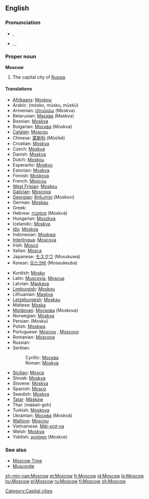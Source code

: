 {{wikipedia|Moscow, Russia}}
==English==

===Pronunciation===
* {{a|RP}} {{IPA|/ˈmɒskəʊ/}}, {{SAMPA|/<tt>"mQsk@U</tt>/}}
* {{a|US}} {{enPR|mäsʹkou or mäsʹkō}}, {{IPA|/ˈmɑskaʊ/ or /ˈmɑskoʊ/}}, {{SAMPA|/"mQskaU/ or /"mQskoU/}}

===Proper noun===
'''Moscow'''

# The capital city of [[Russia]].

====Translations====
{{top}}
* [[Afrikaans]]: [[Moskou]]
* Arabic: {{Arab|[[موسكو]]}} (mósko, músku, mūskū)
* Armenian: [[Մոսկվա]] (Moskva)
* Belarusian: [[Масква]] (Maskva) {{f}}
* Bosnian: [[Moskva#Bosnian|Moskva]] {{f}}
* Bulgarian: [[Москва]] (Moskva) {{f}}
* [[Catalan]]: [[Moscou]] {{f}}
* Chinese: [[莫斯科]] (Mòsīkē)
* Croatian: [[Moskva]] {{f}}
* Czech: [[Moskva]] {{f}}
* Danish: [[Moskva]]
* Dutch: [[Moskou]] {{n}}
* Esperanto: [[Moskvo]]
* Estonian: [[Moskva]]
* Finnish: [[Moskova]]
* French: [[Moscou]] {{f}}
* [[West Frisian]]: [[Moskou]] {{n}}
* [[Galician]]: [[Moscova]] {{f}}
* [[Georgian]]: [[მოსკოვი]] (Moskovi)
* German: [[Moskau]] {{n}}
* Greek: {{t|el|Μόσχα|tr=móskha|f}}
* Hebrew: [[מוסקבה]] (Moskvá) {{f}}
* Hungarian: [[Moszkva]]
* Icelandic: [[Moskva]] {{f}}
* [[Ido]]: [[Moskva]]
* Indonesian: [[Moskwa]]
* [[Interlingua]]: [[Moscova]]
* Irish: [[Moscó]]
* Italian: [[Mosca]] {{f}}
* Japanese: [[モスクワ]] (Mosukuwa)
* Korean: [[모스크바]] (Moseukeuba)
{{mid}}
* Kurdish: [[Mosko]]
* Latin: [[Muscovia]], [[Moscua]] {{f}}
* Latvian: [[Maskava]] {{f}}
* [[Limburgish]]: [[Moskou]] {{n}}
* Lithuanian: [[Maskva]] {{f}}
* [[Letzeburgesh]]: [[Moskau]]
* Maltese: [[Moska]]
* [[Moldovan]]: [[Москова]] (Moskova) {{f}}
* Norwegian: [[Moskva]]
* Persian: {{fa-Arab|[[مسکو]]}} (Mosku)
* Polish: [[Moskwa]] {{f}}
* Portuguese: [[Moscou]] {{f}}, [[Moscovo]] {{m}}
* Romanian: [[Moscova]] {{f}}
* Russian: {{t|ru|Москва|tr=Moskvá|f}}
* Serbian:
*: Cyrillic: [[Москва#Serbian|Москва]] {{f}}
*: Roman: [[Moskva#Serbian|Moskva]]  {{f}}
* [[Sicilian]]: [[Mosca]] {{f}}
* Slovak: [[Moskva]] {{f}}
* Slovene: [[Moskva]] {{f}}
* Spanish: [[Moscú]] {{m}}
* Swedish: [[Moskva]]
* [[Tatar]]: [[Mäskäw]]
* Thai: {{Thai|[[มอสโก]]}} (mààwt-goh)
* Turkish: [[Moskova]]
* Ukrainian: [[Москва]] (Moskvá) {{f}}
* [[Walloon]]: [[Moscou]]
* Vietnamese: [[Mát-xcơ-va]]
* Welsh: [[Moskva]] {{f}}
* Yiddish: [[מאָסקװע]] (Moskve)
{{bottom}}

===See also===
* [[Moscow Time]]
* [[Muscovite]]

[[Category:Capital cities]]

[[zh-min-nan:Moscow]]
[[et:Moscow]]
[[fr:Moscow]]
[[id:Moscow]]
[[lo:Moscow]]
[[hu:Moscow]]
[[pl:Moscow]]
[[ru:Moscow]]
[[fi:Moscow]]
[[zh:Moscow]]